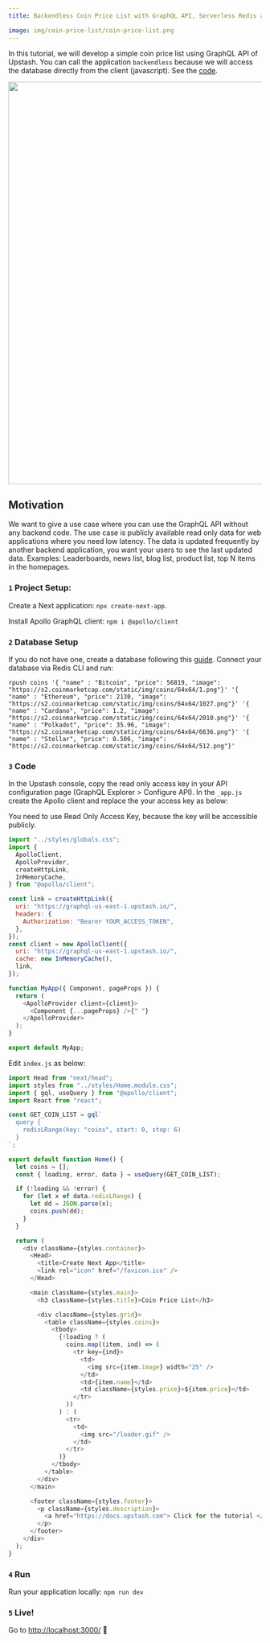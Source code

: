 ```yaml
---
title: Backendless Coin Price List with GraphQL API, Serverless Redis and Next.JS

image: img/coin-price-list/coin-price-list.png
---
```


In this tutorial, we will develop a simple coin price list using GraphQL API of
Upstash. You can call the application `backendless` because we will access the
database directly from the client (javascript). See the
[code](https://github.com/upstash/examples/tree/master/examples/coin-price-list).

<Frame>
  <img src="/img/coin-price-list/coin-price-list.png" width="800" />
</Frame>

## Motivation

We want to give a use case where you can use the GraphQL API without any backend
code. The use case is publicly available read only data for web applications
where you need low latency. The data is updated frequently by another backend
application, you want your users to see the last updated data. Examples:
Leaderboards, news list, blog list, product list, top N items in the homepages.

### `1` Project Setup:

Create a Next application: `npx create-next-app`.

Install Apollo GraphQL client: `npm i @apollo/client`

### `2` Database Setup

If you do not have one, create a database following this
[guide](../overall/getstarted). Connect your database via Redis CLI and run:

```shell
rpush coins '{ "name" : "Bitcoin", "price": 56819, "image": "https://s2.coinmarketcap.com/static/img/coins/64x64/1.png"}' '{ "name" : "Ethereum", "price": 2130, "image": "https://s2.coinmarketcap.com/static/img/coins/64x64/1027.png"}' '{ "name" : "Cardano", "price": 1.2, "image": "https://s2.coinmarketcap.com/static/img/coins/64x64/2010.png"}' '{ "name" : "Polkadot", "price": 35.96, "image": "https://s2.coinmarketcap.com/static/img/coins/64x64/6636.png"}' '{ "name" : "Stellar", "price": 0.506, "image": "https://s2.coinmarketcap.com/static/img/coins/64x64/512.png"}'
```

### `3` Code

In the Upstash console, copy the read only access key in your API configuration
page (GraphQL Explorer > Configure API). In the `_app.js` create the Apollo
client and replace the your access key as below:

<Warning>
  You need to use Read Only Access Key, because the key will be accessible
  publicly.
</Warning>

```javascript
import "../styles/globals.css";
import {
  ApolloClient,
  ApolloProvider,
  createHttpLink,
  InMemoryCache,
} from "@apollo/client";

const link = createHttpLink({
  uri: "https://graphql-us-east-1.upstash.io/",
  headers: {
    Authorization: "Bearer YOUR_ACCESS_TOKEN",
  },
});
const client = new ApolloClient({
  uri: "https://graphql-us-east-1.upstash.io/",
  cache: new InMemoryCache(),
  link,
});

function MyApp({ Component, pageProps }) {
  return (
    <ApolloProvider client={client}>
      <Component {...pageProps} />{" "}
    </ApolloProvider>
  );
}

export default MyApp;
```

Edit `index.js` as below:

```javascript
import Head from "next/head";
import styles from "../styles/Home.module.css";
import { gql, useQuery } from "@apollo/client";
import React from "react";

const GET_COIN_LIST = gql`
  query {
    redisLRange(key: "coins", start: 0, stop: 6)
  }
`;

export default function Home() {
  let coins = [];
  const { loading, error, data } = useQuery(GET_COIN_LIST);

  if (!loading && !error) {
    for (let x of data.redisLRange) {
      let dd = JSON.parse(x);
      coins.push(dd);
    }
  }

  return (
    <div className={styles.container}>
      <Head>
        <title>Create Next App</title>
        <link rel="icon" href="/favicon.ico" />
      </Head>

      <main className={styles.main}>
        <h3 className={styles.title}>Coin Price List</h3>

        <div className={styles.grid}>
          <table className={styles.coins}>
            <tbody>
              {!loading ? (
                coins.map((item, ind) => (
                  <tr key={ind}>
                    <td>
                      <img src={item.image} width="25" />
                    </td>
                    <td>{item.name}</td>
                    <td className={styles.price}>${item.price}</td>
                  </tr>
                ))
              ) : (
                <tr>
                  <td>
                    <img src="/loader.gif" />
                  </td>
                </tr>
              )}
            </tbody>
          </table>
        </div>
      </main>

      <footer className={styles.footer}>
        <p className={styles.description}>
          <a href="https://docs.upstash.com"> Click for the tutorial </a>
        </p>
      </footer>
    </div>
  );
}
```

### `4` Run

Run your application locally: `npm run dev`

### `5` Live!

Go to [http://localhost:3000/](http://localhost:3000/) 🎉
